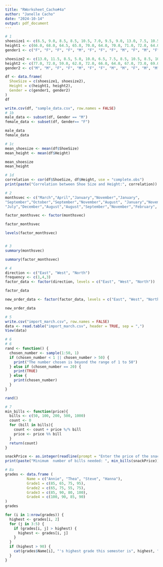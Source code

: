 ```yaml
---
title: "RWorksheet_Cacho#4a"
author: "Janelle Cacho"
date: "2024-10-14"
output: pdf_document
---
```



```r
# 1
shoesize1 <- c(6.5, 9.0, 8.5, 8.5, 10.5, 7.0, 9.5, 9.0, 13.0, 7.5, 10.5, 8.5, 12.0, 10.5)
height1 <- c(66.0, 68.0, 64.5, 65.0, 70.0, 64.0, 70.0, 71.0, 72.0, 64.0, 74.0, 67.0, 71.0, 71.0)
gender1 <- c("F", "F", "F", "F", "M", "F", "F", "F", "M", "F", "M", "F", "M", "M")

shoesize2 <- c(13.0, 11.5, 8.5, 5.0, 10.0, 6.5, 7.5, 8.5, 10.5, 8.5, 10.5, 11.0, 9.0, 13.0)
height2 <- c(77.0, 72.0, 59.0, 62.0, 72.0, 66.0, 64.0, 67.0, 73.0, 69.0, 72.0, 70.0, 69.0, 70.0)
gender2 <- c("M", "M", "F", "F", "M", "F", "F", "M", "M", "F", "M", "M", "M", "M")

df <- data.frame(
  ShoeSize = c(shoesize1, shoesize2),
  Height = c(height1, height2),
  Gender = c(gender1, gender2)
)
df

write.csv(df, "sample_data.csv", row.names = FALSE)
# 1b
male_data <- subset(df, Gender == "M")
female_data <- subset(df, Gender== "F")

male_data
female_data

# 1c
mean_shoesize <- mean(df$ShoeSize)
mean_height <- mean(df$Height)

mean_shoesize 
mean_height

# 1d
correlation <- cor(df$ShoeSize, df$Height, use = "complete.obs")
print(paste("Correlation between Shoe Size and Height:", correlation))
```

```r
# 2
monthsvec <- c("March","April","January","November","January",
"September","October","September","November","August", "January","November","November","February","May","August",
"July","December","August","August","September","November","February", "April")

factor_monthsvec <- factor(monthsvec)

factor_monthsvec

levels(factor_monthsvec)


# 3
summary(monthsvec)

summary(factor_monthsvec)

# 4
direction <- c("East", "West", "North")
frequency <- c(1,4,3)
factor_data <- factor(direction, levels = c("East", "West", "North"))

factor_data

new_order_data <- factor(factor_data, levels = c("East", "West", "North"))

new_order_data
```
```r
# 5
write.csv("import_march.csv", row.names = FALSE)
data <- read.table("import_march.csv", header = TRUE, sep = ",")
View(data)
```

```r
# 6
# 6
rand <- function() {
  chosen_number <- sample(1:50, 1)  
  if (chosen_number < 1 || chosen_number > 50) {
    print("The number chosen is beyond the range of 1 to 50")
  } else if (chosen_number == 20) {
    print(TRUE)
  } else {
    print(chosen_number)
  }
}

rand()
```

```r
# 7
min_bills <- function(price){
  bills <- c(50, 100, 200, 500, 1000)
  count <- 0
  for (bill in bills){
    count <- count + price %/% bill
    price <- price %% bill
  }
  return(count)
}

snackPrice <- as.integer(readline(prompt = "Enter the price of the snack:"))
print(paste("Minimum  number of bills needed: ", min_bills(snackPrice)))
```

```r
# 8a
grades <- data.frame (
          Name = c("Annie", "Thea", "Steve", "Hanna"),
          Grade1 = c(85, 65, 75, 95),
          Grade2 = c(65, 75, 55, 75), 
          Grade3 = c(85, 90, 80, 100),
          Grade4 = c(100, 90, 85, 90)
)
grades

for (i in 1:nrow(grades)) {
  highest <- grades[i, 2]
  for (j in 3:5) {
    if (grades[i, j] > highest) {
      highest <- grades[i, j]
    }
  }
  if (highest > 90) {
    cat(grades$Name[i], "'s highest grade this semester is", highest, "\n")
  }
}
```



